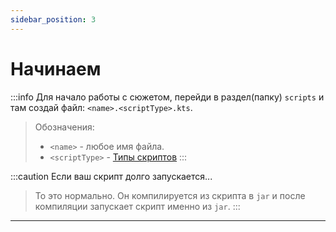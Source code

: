 ```yaml
---
sidebar_position: 3
---
```


# Начинаем

:::info
Для начало работы с сюжетом, перейди в раздел(папку) `scripts` и там создай файл: `<name>.<scriptType>.kts`.
> Обозначения:
> - `<name>` - любое имя файла.
> - `<scriptType>` - [Типы скриптов](./scripts-type)
:::

:::caution Если ваш скрипт долго запускается...
> То это нормально. Он компилируется из скрипта в `jar` и после компиляции запускает скрипт именно из `jar`.
:::

---
